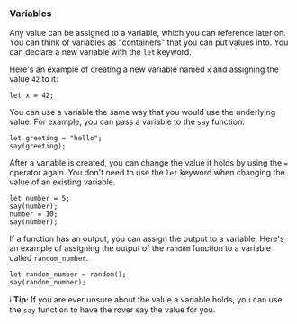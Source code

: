 ### Variables

Any value can be assigned to a variable, which you can reference later on.
You can think of variables as "containers" that you can put values into.
You can declare a new variable with the `let` keyword.

Here's an example of creating a new variable named `x` and assigning the value
`42` to it:

```rhai
let x = 42;
```

You can use a variable the same way that you would use the underlying value.
For example, you can pass a variable to the `say` function:

```rhai
let greeting = "hello";
say(greeting);
```

After a variable is created, you can change the value it holds by using the
`=` operator again. You don't need to use the `let` keyword when changing the
value of an existing variable.

```rhai
let number = 5;
say(number);
number = 10;
say(number);
```

If a function has an output, you can assign the output to a variable. Here's
an example of assigning the output of the `random` function to a variable called
`random_number`.

```rhai
let random_number = random();
say(random_number);
```

ℹ️ **Tip:** If you are ever unsure about the value a variable holds, you can use
the `say` function to have the rover say the value for you.
